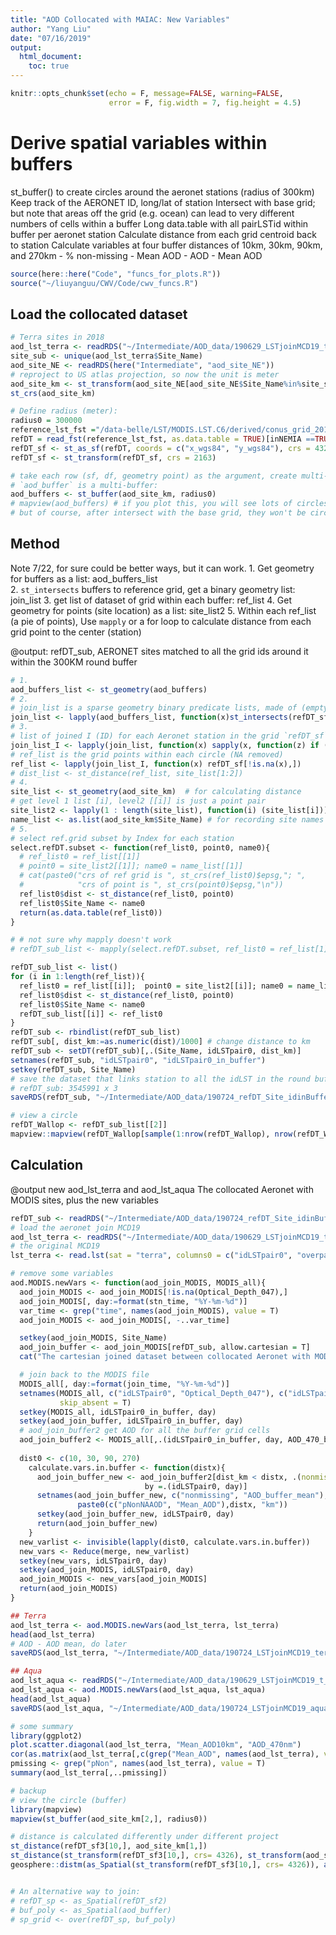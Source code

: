 ```yaml
---
title: "AOD Collocated with MAIAC: New Variables"
author: "Yang Liu"
date: "07/16/2019"
output:
  html_document:
    toc: true
---
```

```r
knitr::opts_chunk$set(echo = F, message=FALSE, warning=FALSE,
                      error = F, fig.width = 7, fig.height = 4.5)
```

# Derive spatial variables within buffers
  st_buffer() to create circles around the aeronet stations (radius of 300km)
  Keep track of the AERONET ID, long/lat of station
  Intersect with base grid; but note that areas off the grid (e.g. ocean) can lead to very different numbers of cells within a buffer
  Long data.table with all pairLSTid within buffer per aeronet station
  Calculate distance from each grid centroid back to station
  Calculate variables at four buffer distances of 10km, 30km, 90km, and 270km
  - % non-missing
  -   Mean AOD
  -   AOD - Mean AOD


```r
source(here::here("Code", "funcs_for_plots.R"))
source("~/liuyanguu/CWV/Code/cwv_funcs.R")
```

## Load the collocated dataset

```r
# Terra sites in 2018
aod_lst_terra <- readRDS("~/Intermediate/AOD_data/190629_LSTjoinMCD19_t_a.rds")$aod_lst_terra
site_sub <- unique(aod_lst_terra$Site_Name)
aod_site_NE <- readRDS(here("Intermediate", "aod_site_NE"))
# reproject to US atlas projection, so now the unit is meter 
aod_site_km <- st_transform(aod_site_NE[aod_site_NE$Site_Name%in%site_sub,], crs = 2163) 
st_crs(aod_site_km)

# Define radius (meter): 
radius0 = 300000
reference_lst_fst ="/data-belle/LST/MODIS.LST.C6/derived/conus_grid_201906.fst"
refDT = read_fst(reference_lst_fst, as.data.table = TRUE)[inNEMIA ==TRUE]
refDT_sf <- st_as_sf(refDT, coords = c("x_wgs84", "y_wgs84"), crs = 4326)
refDT_sf <- st_transform(refDT_sf, crs = 2163) 

# take each row (sf, df, geometry point) as the argument, create multi-point buffer 
# `aod_buffer` is a multi-buffer:
aod_buffers <- st_buffer(aod_site_km, radius0)
# mapview(aod_buffers) # if you plot this, you will see lots of circles (polygons)
# but of course, after intersect with the base grid, they won't be circles anymore. 
```

## Method  

Note 7/22, for sure could be better ways, but it can work. 
1. Get geometry for buffers as a list: aod_buffers_list  
2. `st_intersects` buffers to reference grid, get a binary geometry list: join_list
3. get list of dataset of grid within each buffer: ref_list
4. Get geometry for points (site location) as a list: site_list2
5. Within each ref_list (a pie of points), Use `mapply` or a for loop to calculate distance from each grid point to the center (station)

@output: refDT_sub, AERONET sites matched to all the grid ids around it within the 300KM round buffer

```r
# 1. 
aod_buffers_list <- st_geometry(aod_buffers)
# 2. 
# join_list is a sparse geometry binary predicate lists, made of (empty) or 0L https://r-spatial.github.io/sf/reference/sgbp.html
join_list <- lapply(aod_buffers_list, function(x)st_intersects(refDT_sf, x))
# 3. 
# list of joined I (ID) for each Aeronet station in the grid `refDT_sf`
join_list_I <- lapply(join_list, function(x) sapply(x, function(z) if (length(z)==0) NA_integer_ else z[1]))
# ref_list is the grid points within each circle (NA removed)
ref_list <- lapply(join_list_I, function(x) refDT_sf[!is.na(x),])
# dist_list <- st_distance(ref_list, site_list[1:2])
# 4.   
site_list <- st_geometry(aod_site_km)  # for calculating distance 
# get level 1 list [i], level2 [[i]] is just a point pair
site_list2 <- lapply(1 : length(site_list), function(i) (site_list[i])) 
name_list <- as.list(aod_site_km$Site_Name) # for recording site names 
# 5. 
# select ref.grid subset by Index for each station
select.refDT.subset <- function(ref_list0, point0, name0){
  # ref_list0 = ref_list[[1]]
  # point0 = site_list2[[1]]; name0 = name_list[[1]]
  # cat(paste0("crs of ref grid is ", st_crs(ref_list0)$epsg,"; ",
  #            "crs of point is ", st_crs(point0)$epsg,"\n"))
  ref_list0$dist <- st_distance(ref_list0, point0)
  ref_list0$Site_Name <- name0
  return(as.data.table(ref_list0))
}

# # not sure why mapply doesn't work 
# refDT_sub_list <- mapply(select.refDT.subset, ref_list0 = ref_list[1], point0 = site_list2[1], name0 = name_list[1])

refDT_sub_list <- list()
for (i in 1:length(ref_list)){
  ref_list0 = ref_list[[i]];  point0 = site_list2[[i]]; name0 = name_list[[i]]
  ref_list0$dist <- st_distance(ref_list0, point0)
  ref_list0$Site_Name <- name0
  refDT_sub_list[[i]] <- ref_list0
}
refDT_sub <- rbindlist(refDT_sub_list)
refDT_sub[, dist_km:=as.numeric(dist)/1000] # change distance to km 
refDT_sub <- setDT(refDT_sub)[,.(Site_Name, idLSTpair0, dist_km)]
setnames(refDT_sub, "idLSTpair0", "idLSTpair0_in_buffer")
setkey(refDT_sub, Site_Name)
# save the dataset that links station to all the idLST in the round buffer
# refDT_sub: 3545991 x 3
saveRDS(refDT_sub, "~/Intermediate/AOD_data/190724_refDT_Site_idinBuffer.rds")

# view a circle
refDT_Wallop <- refDT_sub_list[[2]]
mapview::mapview(refDT_Wallop[sample(1:nrow(refDT_Wallop), nrow(refDT_Wallop)/100),])

```

## Calculation

@output new aod_lst_terra and aod_lst_aqua 
The collocated Aeronet with MODIS sites, plus the new variables

```r
refDT_sub <- readRDS("~/Intermediate/AOD_data/190724_refDT_Site_idinBuffer.rds")
# load the aeronet join MCD19
aod_lst_terra <- readRDS("~/Intermediate/AOD_data/190629_LSTjoinMCD19_t_a.rds")$aod_lst_terra
# the original MCD19 
lst_terra <- read.lst(sat = "terra", columns0 = c("idLSTpair0", "overpass_time", "Optical_Depth_047"))

# remove some variables 
aod.MODIS.newVars <- function(aod_join_MODIS, MODIS_all){
  aod_join_MODIS <- aod_join_MODIS[!is.na(Optical_Depth_047),]
  aod_join_MODIS[, day:=format(stn_time, "%Y-%m-%d")]
  var_time <- grep("time", names(aod_join_MODIS), value = T)
  aod_join_MODIS <- aod_join_MODIS[, -..var_time]

  setkey(aod_join_MODIS, Site_Name)
  aod_join_buffer <- aod_join_MODIS[refDT_sub, allow.cartesian = T]
  cat("The cartesian joined dataset between collocated Aeronet with MODIS sites data and base grid in each circles, dim is: ", paste(dim(aod_join_buffer),collapse = " x "))

  # join back to the MODIS file 
  MODIS_all[, day:=format(join_time, "%Y-%m-%d")]
  setnames(MODIS_all, c("idLSTpair0", "Optical_Depth_047"), c("idLSTpair0_in_buffer", "AOD_470_buffer"),
           skip_absent = T)
  setkey(MODIS_all, idLSTpair0_in_buffer, day)
  setkey(aod_join_buffer, idLSTpair0_in_buffer, day)
  # aod_join_buffer2 get AOD for all the buffer grid cells
  aod_join_buffer2 <- MODIS_all[,.(idLSTpair0_in_buffer, day, AOD_470_buffer)][aod_join_buffer]
  
  dist0 <- c(10, 30, 90, 270)
    calculate.vars.in.buffer <- function(distx){
      aod_join_buffer_new <- aod_join_buffer2[dist_km < distx, .(nonmissing = mean(!is.na(AOD_470_buffer)), AOD_buffer_mean = mean(AOD_470_buffer, na.rm = T)),
                              by =.(idLSTpair0, day)]
      setnames(aod_join_buffer_new, c("nonmissing", "AOD_buffer_mean"), 
               paste0(c("pNonNAAOD", "Mean_AOD"),distx, "km"))
      setkey(aod_join_buffer_new, idLSTpair0, day)
      return(aod_join_buffer_new)
    }
  new_varlist <- invisible(lapply(dist0, calculate.vars.in.buffer))
  new_vars <- Reduce(merge, new_varlist)
  setkey(new_vars, idLSTpair0, day)
  setkey(aod_join_MODIS, idLSTpair0, day)
  aod_join_MODIS <- new_vars[aod_join_MODIS]
  return(aod_join_MODIS)
}

## Terra
aod_lst_terra <- aod.MODIS.newVars(aod_lst_terra, lst_terra)
head(aod_lst_terra)
# AOD - AOD mean, do later 
saveRDS(aod_lst_terra, "~/Intermediate/AOD_data/190724_LSTjoinMCD19_terra_newVars.rds")

## Aqua
aod_lst_aqua <- readRDS("~/Intermediate/AOD_data/190629_LSTjoinMCD19_t_a.rds")$aod_lst_aqua
aod_lst_aqua <- aod.MODIS.newVars(aod_lst_aqua, lst_aqua)
head(aod_lst_aqua)
saveRDS(aod_lst_aqua, "~/Intermediate/AOD_data/190724_LSTjoinMCD19_aqua_newVars.rds")

```


```r
# some summary
library(ggplot2)
plot.scatter.diagonal(aod_lst_terra, "Mean_AOD10km", "AOD_470nm")
cor(as.matrix(aod_lst_terra[,c(grep("Mean_AOD", names(aod_lst_terra), value = T), "AOD_470nm"), with = F]))
pmissing <- grep("pNon", names(aod_lst_terra), value = T)
summary(aod_lst_terra[,..pmissing])
```


```r
# backup
# view the circle (buffer)
library(mapview)
mapview(st_buffer(aod_site_km[2,], radius0))

# distance is calculated differently under different project
st_distance(refDT_sf3[10,], aod_site_km[1,])
st_distance(st_transform(refDT_sf3[10,], crs= 4326), st_transform(aod_site_km[1,], crs= 4326))
geosphere::distm(as_Spatial(st_transform(refDT_sf3[10,], crs= 4326)), as_Spatial(aod_site_NE[1,]))


# An alternative way to join:
# refDT_sp <- as_Spatial(refDT_sf2)
# buf_poly <- as_Spatial(aod_buffer)
# sp_grid <- over(refDT_sp, buf_poly)

```

